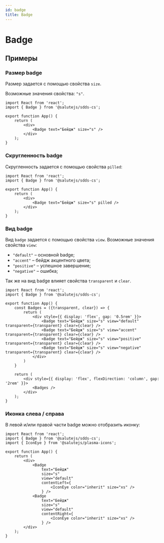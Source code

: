 ```yaml
---
id: badge
title: Badge
---
```



# Badge
<Description name="Badge" />
<PropsTable name="Badge"  exclude={['css']} />

## Примеры

### Размер badge
Размер задается с помощью свойства `size`.

Возможные значения свойства: `"s"`.

```tsx live 
import React from 'react';
import { Badge } from '@salutejs/sdds-cs';

export function App() {
    return (
        <div>
            <Badge text="Бейдж" size="s" />
        </div>
    );
}
```

### Скругленность badge
Скругленность задается с помощью свойства `pilled`:

```tsx live 
import React from 'react';
import { Badge } from '@salutejs/sdds-cs';

export function App() {
    return (
        <div>
            <Badge text="Бейдж" size="s" pilled />
        </div>
    );
}
```

### Вид badge
Вид `badge` задается с помощью свойства `view`. Возможные значения свойства `view`:

+ `"default"` – основной badge;
+ `"accent"` – бейдж акцентного цвета;
+ `"positive"` – успешное завершение;
+ `"negative"` – ошибка;

Так же на вид badge влияет свойства `transparent` и `clear`.

```tsx live 
import React from 'react';
import { Badge } from '@salutejs/sdds-cs';

export function App() {
    const Badges = ({transparent, clear}) => {
        return (
            <div style={{ display: 'flex', gap: '0.5rem' }}>
                <Badge text="Бейдж" size="s" view="default" transparent={transparent} clear={clear} />
                <Badge text="Бейдж" size="s" view="accent" transparent={transparent} clear={clear} />
                <Badge text="Бейдж" size="s" view="positive" transparent={transparent} clear={clear} />
                <Badge text="Бейдж" size="s" view="negative" transparent={transparent} clear={clear} />
            </div>
        )
    }

    return (
        <div style={{ display: 'flex', flexDirection: 'column', gap: '2rem' }}>
            <Badges />
        </div>
    );
}
```

### Иконка слева / справа
В левой и/или правой части badge можно отобразить иконку:

```tsx live
import React from 'react';
import { Badge } from '@salutejs/sdds-cs';
import { IconEye } from '@salutejs/plasma-icons';

export function App() {
    return (
        <div>
            <Badge 
                text="Бейдж" 
                size="s"   
                view="default" 
                contentLeft={
                    <IconEye color="inherit" size="xs" />
                } />
            <Badge 
                text="Бейдж" 
                size="s"   
                view="default" 
                contentRight={
                    <IconEye color="inherit" size="xs" />
                } />
        </div>
    );
}
```

